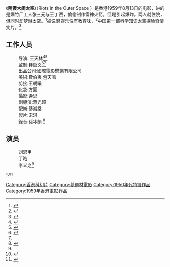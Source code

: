 {{Notability Unreferenced|time=2016-09-08T12:48:20+00:00}}
《'''两傻大闹太空'''》（Riots in the Outer Space ）是香港1959年8月13日的电影，讲的是爆竹厂工人张三元与王丁西，偷偷制作雷神火箭，但是引起爆炸。两人就住院，但同时却梦游太空。<ref>{{Cite news|url=http://www.1905.com/mdb/film/2137757/scenario/?fr=wwwmdb_data_tab_20140918|title=两傻大闹太空剧情|language=zh-cn|publisher=电影网|author=|date=2013-01-20|accessdate=2016-09-09|archive-date=2019-11-10|archive-url=https://web.archive.org/web/20191110070252/https://www.1905.com/mdb/film/2137757/scenario/?fr=wwwmdb_data_tab_20140918|dead-url=no}}</ref>被说具娱乐性有教育味，<ref>{{Cite web |url=http://pic.pimg.tw/chiamin0513/1407673807-4226563387.jpg |title=存档副本 |accessdate=2016-10-12 |archive-date=2017-02-20 |archive-url=https://web.archive.org/web/20170220125120/http://pic.pimg.tw/chiamin0513/1407673807-4226563387.jpg |dead-url=no }}</ref>中国第一部科学知识太空探险奇情笑片。<ref>{{Cite web |url=http://www.internationalscreen.net/uploadfile/image/BLOW-UPS/32/28.jpg |title=存档副本 |accessdate=2016-10-12 |archive-date=2019-02-19 |archive-url=https://web.archive.org/web/20190219182501/http://www.internationalscreen.net/uploadfile/image/BLOW-UPS/32/28.jpg |dead-url=no }}</ref>

==工作人员==
:导演: 王天林<ref name="#1">{{Cite news|url=http://www.1905.com/mdb/film/2137757/scenario/?fr=wwwmdb_data_tab_20140918|title=两傻大闹太空剧情|language=zh-cn|publisher=电影网|author=|date=|accessdate=2016-03-31|archive-date=2019-11-10|archive-url=https://web.archive.org/web/20191110070252/https://www.1905.com/mdb/film/2137757/scenario/?fr=wwwmdb_data_tab_20140918|dead-url=no}}</ref><ref name="#2">{{Cite news|url=http://blog.udn.com/a102753325/6048912|title=揮別《黎建南》懷念《劉恩甲》|language=zh-cn|publisher=udn部落格|author=|date=2008年3月12日|accessdate=2016-09-09|archive-date=2019-09-11|archive-url=https://web.archive.org/web/20190911191209/http://blog.udn.com/a102753325/6048912|dead-url=no}}</ref>
:监制:锺启文<ref>{{Cite news|url=http://www.dianying.com/jt/title/12686|title=电影 两傻大闹太空 (1959)|language=zh-cn|publisher=中文电影资料库|author=|date=|accessdate=2016-03-31|archive-date=2019-09-13|archive-url=https://web.archive.org/web/20190913224621/http://www.dianying.com/jt/title/12686|dead-url=no}}</ref><ref name="#2"/>
:出品公司:國際電影懋業有限公司  
:美術:費伯夷 包天鳴  
:剪接:王朝曦  
:化妝:方圓  
:攝影:逄思  
:副導演:蔣光超  
:配樂:綦湘棠   
:製片:宋淇   
:錄音:孫冰韻  <ref>{{Cite news|url=http://hkmdb.com/db/movies/view.mhtml?id=2940&display_set=big5|title=兩傻大鬧太空 (1959)|language=zh-cn|publisher=香港影库|author=|date=20|accessdate=2016-09-09|archive-date=2019-09-13|archive-url=https://web.archive.org/web/20190913040823/http://hkmdb.com/db/movies/view.mhtml?id=2940&display_set=big5|dead-url=no}}</ref>
 
==演员==
:刘恩甲
:丁皓
:李义之<ref name="#1"/>
<ref>{{Cite web |url=https://books.google.com.tw/books?id=izD_Y9_NVeIC&pg=PA123&dq=%22%E4%B8%A4%E5%82%BB%E5%A4%A7%E9%97%B9%E5%A4%AA%E7%A9%BA%22+-inpublisher:icon&hl=zh-CN&sa=X&ved=0ahUKEwjL0M2-rtXPAhVlsFQKHTjpBNkQ6AEIHDAA#v=onepage&q=%22%E4%B8%A4%E5%82%BB%E5%A4%A7%E9%97%B9%E5%A4%AA%E7%A9%BA%22%20-inpublisher%3Aicon&f=false |title=存档副本 |accessdate=2016-10-12 |archive-date=2019-09-13 |archive-url=https://web.archive.org/web/20190913083920/https://books.google.com.tw/books?id=izD_Y9_NVeIC&pg=PA123&dq=%22%E4%B8%A4%E5%82%BB%E5%A4%A7%E9%97%B9%E5%A4%AA%E7%A9%BA%22+-inpublisher:icon&hl=zh-CN&sa=X&ved=0ahUKEwjL0M2-rtXPAhVlsFQKHTjpBNkQ6AEIHDAA#v=onepage&q=%22%E4%B8%A4%E5%82%BB%E5%A4%A7%E9%97%B9%E5%A4%AA%E7%A9%BA%22%20-inpublisher%3Aicon&f=false |dead-url=no }}</ref><ref>{{Cite web |url=http://hkmdb.com/db/images/movies/2940/RiotsinOuterSpace+1959-6-b.jpg |title=存档副本 |accessdate=2016-10-12 |archive-date=2017-02-20 |archive-url=https://web.archive.org/web/20170220125131/http://hkmdb.com/db/images/movies/2940/RiotsinOuterSpace+1959-6-b.jpg |dead-url=no }}</ref>



[[Category:香港科幻片|Category:香港科幻片]]
[[Category:夢題材電影|Category:夢題材電影]]
[[Category:1950年代特摄作品|Category:1950年代特摄作品]]
[[Category:1959年香港電影作品|Category:1959年香港電影作品]]